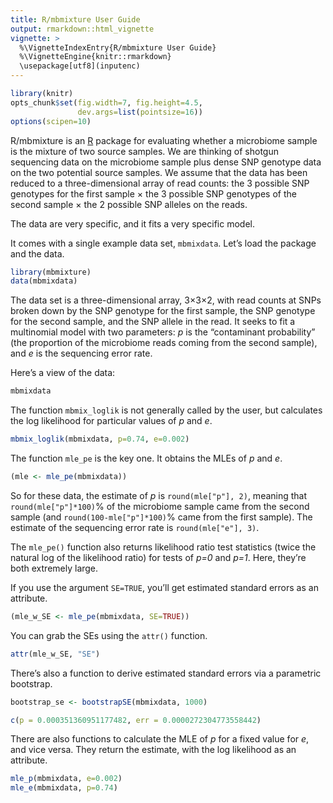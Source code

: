 ```yaml
---
title: R/mbmixture User Guide
output: rmarkdown::html_vignette
vignette: >
  %\VignetteIndexEntry{R/mbmixture User Guide}
  %\VignetteEngine{knitr::rmarkdown}
  \usepackage[utf8](inputenc)
---
```


```r
library(knitr)
opts_chunk$set(fig.width=7, fig.height=4.5,
               dev.args=list(pointsize=16))
options(scipen=10)
```


R/mbmixture is an [R](https://www.r-project.org) package for
evaluating whether a microbiome sample is the mixture of two source
samples. We are thinking of shotgun sequencing data on the microbiome
sample plus dense SNP genotype data on the two potential source
samples. We assume that the data has been reduced to a
three-dimensional array of read counts: the 3 possible SNP genotypes
for the first sample &times; the 3 possible SNP genotypes of the
second sample &times; the 2 possible SNP alleles on the reads.

The data are very specific, and it fits a very specific model.

It comes with a single example data set, `mbmixdata`. Let's load the
package and the data.

```r
library(mbmixture)
data(mbmixdata)
```

The data set is a three-dimensional array, 3&times;3&times;2, with
read counts at SNPs broken down by the SNP genotype for the first
sample, the SNP genotype for the second sample, and the SNP allele in
the read. It seeks to fit a multinomial model with two parameters:
_p_ is the "contaminant probability" (the proportion of the microbiome
reads coming from the second sample), and _e_ is the sequencing error
rate.

Here's a view of the data:

```r
mbmixdata
```

The function `mbmix_loglik` is not generally called by the user, but
calculates the log likelihood for particular values of _p_ and _e_.

```r
mbmix_loglik(mbmixdata, p=0.74, e=0.002)
```

The function `mle_pe` is the key one. It obtains the MLEs of _p_ and
_e_.

```r
(mle <- mle_pe(mbmixdata))
```

So for these data, the estimate of _p_ is `round(mle["p"], 2)`,
meaning that `round(mle["p"]*100)`% of the microbiome sample came from
the second sample (and `round(100-mle["p"]*100)`% came from the first
sample). The estimate of the sequencing error rate is `round(mle["e"],
3)`.

The `mle_pe()` function also returns likelihood ratio test statistics
(twice the natural log of the likelihood ratio) for tests of _p=0_ and
_p=1_. Here, they're both extremely large.

If you use the argument `SE=TRUE`, you'll get estimated standard
errors as an attribute.

```r
(mle_w_SE <- mle_pe(mbmixdata, SE=TRUE))
```

You can grab the SEs using the `attr()` function.

```r
attr(mle_w_SE, "SE")
```

There's also a function to derive estimated standard errors via a
parametric bootstrap.

```r
bootstrap_se <- bootstrapSE(mbmixdata, 1000)
```

```r
c(p = 0.000351360951177482, err = 0.0000272304773558442)
```

There are also functions to calculate the MLE of _p_ for a fixed value
for _e_, and vice versa. They return the estimate, with the log
likelihood as an attribute.

```r
mle_p(mbmixdata, e=0.002)
mle_e(mbmixdata, p=0.74)
```
